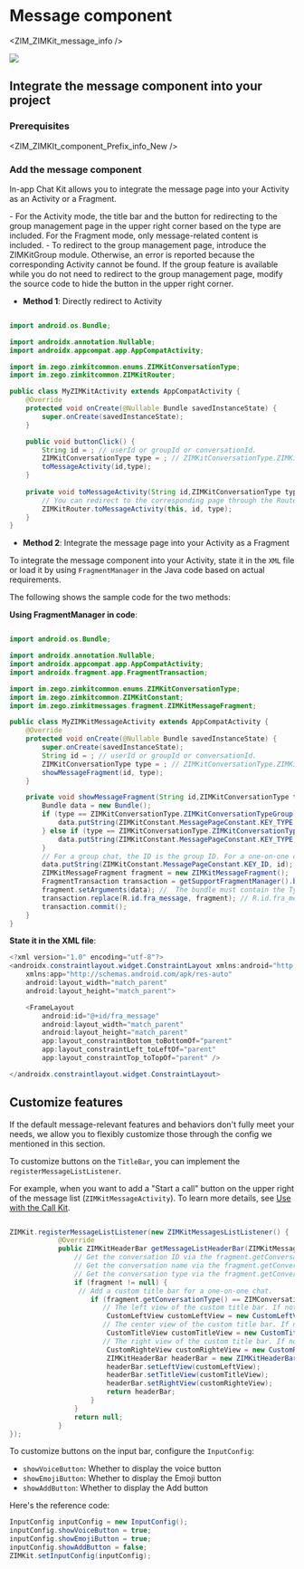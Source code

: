 # Message component


<ZIM_ZIMKit_message_info />

<Frame width="200" height="auto" caption="">
    <img src="https://storage.zego.im/sdk-doc/Pics/zimkit_android/zimkit_android_message_en_new.gif" />
</Frame>

## Integrate the message component into your project

### Prerequisites


<ZIM_ZIMKIt_component_Prefix_info_New />

###  Add the message component

In-app Chat Kit allows you to integrate the message page into your Activity as an Activity or a Fragment.

<Warning title="Warning">
- For the Activity mode, the title bar and the button for redirecting to the group management page in the upper right corner based on the type are included. For the Fragment mode, only message-related content is included.
- To redirect to the group management page, introduce the ZIMKitGroup module. Otherwise, an error is reported because the corresponding Activity cannot be found. If the group feature is available while you do not need to redirect to the group management page, modify the source code to hide the button in the upper right corner.
</Warning>

- **Method 1**: Directly redirect to Activity

```java

import android.os.Bundle;

import androidx.annotation.Nullable;
import androidx.appcompat.app.AppCompatActivity;

import im.zego.zimkitcommon.enums.ZIMKitConversationType;
import im.zego.zimkitcommon.ZIMKitRouter;

public class MyZIMKitActivity extends AppCompatActivity {
    @Override
    protected void onCreate(@Nullable Bundle savedInstanceState) {
        super.onCreate(savedInstanceState);
    }

    public void buttonClick() {
        String id = ; // userId or groupId or conversationId.
        ZIMKitConversationType type = ; // ZIMKitConversationType.ZIMKitConversationTypeGroup or ZIMKitConversationType.ZIMKitConversationTypePeer
        toMessageActivity(id,type);
    }
    
    private void toMessageActivity(String id,ZIMKitConversationType type){
        // You can redirect to the corresponding page through the Router at the kit layer.
        ZIMKitRouter.toMessageActivity(this, id, type);
    }
}
```

- **Method 2**: Integrate the message page into your Activity as a Fragment

To integrate the message component into your Activity, state it in the `XML` file or load it by using `FragmentManager` in the Java code based on actual requirements. 

The following shows the sample code for the two methods: 

****Using FragmentManager in code****:

```java

import android.os.Bundle;

import androidx.annotation.Nullable;
import androidx.appcompat.app.AppCompatActivity;
import androidx.fragment.app.FragmentTransaction;

import im.zego.zimkitcommon.enums.ZIMKitConversationType;
import im.zego.zimkitcommon.ZIMKitConstant;
import im.zego.zimkitmessages.fragment.ZIMKitMessageFragment;

public class MyZIMKitMessageActivity extends AppCompatActivity {
    @Override
    protected void onCreate(@Nullable Bundle savedInstanceState) {
        super.onCreate(savedInstanceState);
        String id = ; // userId or groupId or conversationId.
        ZIMKitConversationType type = ; // ZIMKitConversationType.ZIMKitConversationTypeGroup or ZIMKitConversationType.ZIMKitConversationTypePeer
        showMessageFragment(id, type);
    }

    private void showMessageFragment(String id,ZIMKitConversationType type) {
        Bundle data = new Bundle();
        if (type == ZIMKitConversationType.ZIMKitConversationTypeGroup) { // For a group chat, enter the GROUP type. 
            data.putString(ZIMKitConstant.MessagePageConstant.KEY_TYPE, ZIMKitConstant.MessagePageConstant.TYPE_GROUP_MESSAGE);
        } else if (type == ZIMKitConversationType.ZIMKitConversationTypePeer) { // For a one-to-one chat, enter the PEER type.
            data.putString(ZIMKitConstant.MessagePageConstant.KEY_TYPE, ZIMKitConstant.MessagePageConstant.TYPE_SINGLE_MESSAGE);
        }
        // For a group chat, the ID is the group ID. For a one-on-one chat, the ID is the user ID.
        data.putString(ZIMKitConstant.MessagePageConstant.KEY_ID, id);
        ZIMKitMessageFragment fragment = new ZIMKitMessageFragment();
        FragmentTransaction transaction = getSupportFragmentManager().beginTransaction();
        fragment.setArguments(data); //  The bundle must contain the Type and id parameters.
        transaction.replace(R.id.fra_message, fragment); // R.id.fra_message is the ID of FrameLayout defined in the XML file.
        transaction.commit();
    }
}
```

****State it in the XML file****:

```java
<?xml version="1.0" encoding="utf-8"?>
<androidx.constraintlayout.widget.ConstraintLayout xmlns:android="http://schemas.android.com/apk/res/android"
    xmlns:app="http://schemas.android.com/apk/res-auto"
    android:layout_width="match_parent"
    android:layout_height="match_parent">

    <FrameLayout
        android:id="@+id/fra_message"
        android:layout_width="match_parent"
        android:layout_height="match_parent"
        app:layout_constraintBottom_toBottomOf="parent"
        app:layout_constraintLeft_toLeftOf="parent"
        app:layout_constraintTop_toTopOf="parent" />

</androidx.constraintlayout.widget.ConstraintLayout>
```

## Customize features

If the default message-relevant features and behaviors don't fully meet your needs, we allow you to flexibly customize those through the config we mentioned in this section.

<Accordion title="Custom title bar" defaultOpen="false">

To customize buttons on the `TitleBar`, you can implement the `registerMessageListListener`.

For example, when you want to add a "Start a call" button on the upper right of the message list (`ZIMKitMessageActivity`). To learn more details, see <a href="../04-Advanced%20features/01-Use%20in%20conjunction%20with%20Call%20Kit.mdx">Use with the Call Kit</a>.

```java

ZIMKit.registerMessageListListener(new ZIMKitMessagesListListener() {
            @Override
            public ZIMKitHeaderBar getMessageListHeaderBar(ZIMKitMessageFragment fragment) {
                // Get the conversation ID via the fragment.getConversationID() 
                // Get the conversation name via the fragment.getConversationName() 
                // Get the conversation type via the fragment.getConversationType(). ZIMConversationType.PEER: one-on-one chat, ZIMConversationType.GROUP: group chat
                if (fragment != null) {
                 // Add a custom title bar for a one-on-one chat.
                    if (fragment.getConversationType() == ZIMConversationType.PEER) {
                       // The left view of the custom title bar. If not added, the default view is displayed.
                        CustomLeftView customLeftView = new CustomLeftView();
                       // The center view of the custom title bar. If not added, the default view is displayed.
                        CustomTitleView customTitleView = new CustomTitleView();
                       // The right view of the custom title bar. If not added, the default view is displayed.
                        CustomRighteView customRighteView = new CustomRighteView();
                        ZIMKitHeaderBar headerBar = new ZIMKitHeaderBar();
                        headerBar.setLeftView(customLeftView);
                        headerBar.setTitleView(customTitleView);
                        headerBar.setRightView(customRighteView);
                        return headerBar;
                    }
                }
                return null;
            }
});
```

</Accordion>

<Accordion title="Custom input bar" defaultOpen="false">

To customize buttons on the input bar, configure the `InputConfig`:

- `showVoiceButton`: Whether to display the voice button
- `showEmojiButton`: Whether to display the Emoji button
- `showAddButton`: Whether to display the Add button


Here's the reference code:

```java
InputConfig inputConfig = new InputConfig();
inputConfig.showVoiceButton = true;
inputConfig.showEmojiButton = true;
inputConfig.showAddButton = false;
ZIMKit.setInputConfig(inputConfig);
```

</Accordion>